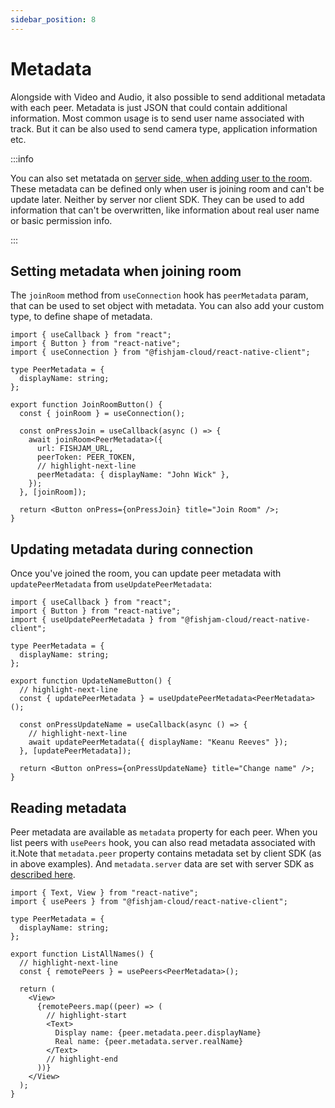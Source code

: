 ```yaml
---
sidebar_position: 8
---
```


# Metadata

Alongside with Video and Audio, it also possible to send additional metadata with each peer. Metadata is just
JSON that could contain additional information. Most common usage is to send user name associated with track.
But it can be also used to send camera type, application information etc.

:::info

You can also set metatada on [server side, when adding user to the room](../production/metadata.mdx). These metadata can be defined only when user is joining room and can't be
update later. Neither by server nor client SDK. They can be used to add information that can't be overwritten, like information about real user name
or basic permission info.

:::

## Setting metadata when joining room

The `joinRoom` method from `useConnection` hook has `peerMetadata` param, that can be used to set object with metadata. You can also add your
custom type, to define shape of metadata.

```tsx
import { useCallback } from "react";
import { Button } from "react-native";
import { useConnection } from "@fishjam-cloud/react-native-client";

type PeerMetadata = {
  displayName: string;
};

export function JoinRoomButton() {
  const { joinRoom } = useConnection();

  const onPressJoin = useCallback(async () => {
    await joinRoom<PeerMetadata>({
      url: FISHJAM_URL,
      peerToken: PEER_TOKEN,
      // highlight-next-line
      peerMetadata: { displayName: "John Wick" },
    });
  }, [joinRoom]);

  return <Button onPress={onPressJoin} title="Join Room" />;
}
```

## Updating metadata during connection

Once you've joined the room, you can update peer metadata with `updatePeerMetadata` from `useUpdatePeerMetadata`:

```tsx
import { useCallback } from "react";
import { Button } from "react-native";
import { useUpdatePeerMetadata } from "@fishjam-cloud/react-native-client";

type PeerMetadata = {
  displayName: string;
};

export function UpdateNameButton() {
  // highlight-next-line
  const { updatePeerMetadata } = useUpdatePeerMetadata<PeerMetadata>();

  const onPressUpdateName = useCallback(async () => {
    // highlight-next-line
    await updatePeerMetadata({ displayName: "Keanu Reeves" });
  }, [updatePeerMetadata]);

  return <Button onPress={onPressUpdateName} title="Change name" />;
}
```

## Reading metadata

Peer metadata are available as `metadata` property for each peer. When you list peers with `usePeers` hook, you can also read
metadata associated with it.Note that `metadata.peer` property contains metadata set by client SDK (as in above examples).
And `metadata.server` data are set with server SDK as [described here](../production/metadata.mdx).

```tsx
import { Text, View } from "react-native";
import { usePeers } from "@fishjam-cloud/react-native-client";

type PeerMetadata = {
  displayName: string;
};

export function ListAllNames() {
  // highlight-next-line
  const { remotePeers } = usePeers<PeerMetadata>();

  return (
    <View>
      {remotePeers.map((peer) => (
        // highlight-start
        <Text>
          Display name: {peer.metadata.peer.displayName}
          Real name: {peer.metadata.server.realName}
        </Text>
        // highlight-end
      ))}
    </View>
  );
}
```
